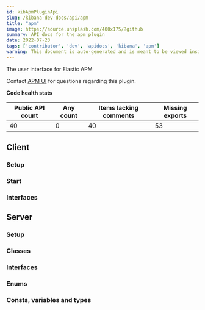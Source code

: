 ```yaml
---
id: kibApmPluginApi
slug: /kibana-dev-docs/api/apm
title: "apm"
image: https://source.unsplash.com/400x175/?github
summary: API docs for the apm plugin
date: 2022-07-23
tags: ['contributor', 'dev', 'apidocs', 'kibana', 'apm']
warning: This document is auto-generated and is meant to be viewed inside our experimental, new docs system. Reach out in #docs-engineering for more info.
---
```


The user interface for Elastic APM

Contact [APM UI](https://github.com/orgs/elastic/teams/apm-ui) for questions regarding this plugin.

**Code health stats**

| Public API count  | Any count | Items lacking comments | Missing exports |
|-------------------|-----------|------------------------|-----------------|
| 40 | 0 | 40 | 53 |

## Client

### Setup
<DocDefinitionList data={[apmObj.client.setup]}/>

### Start
<DocDefinitionList data={[apmObj.client.start]}/>

### Interfaces
<DocDefinitionList data={apmObj.client.interfaces}/>

## Server

### Setup
<DocDefinitionList data={[apmObj.server.setup]}/>

### Classes
<DocDefinitionList data={apmObj.server.classes}/>

### Interfaces
<DocDefinitionList data={apmObj.server.interfaces}/>

### Enums
<DocDefinitionList data={apmObj.server.enums}/>

### Consts, variables and types
<DocDefinitionList data={apmObj.server.misc}/>

